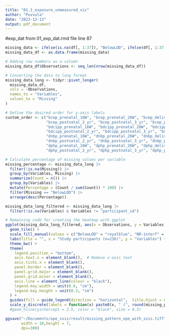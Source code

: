 ```yaml
---
title: "01.1_exposure_unmeasured_viz"
author: "Puvvula"
date: "2023-12-13"
output: pdf_document
---
```


#exp_dat from 01_exp_dat.rmd file line 87
```r
missing_data <- ifelse(is.na(df[, 1:37]), "BelowLOD", ifelse(df[, 1:37] == 9999, "NR-interf", FALSE))
missing_data_df <- as.data.frame(missing_data)

# Adding row numbers as a column
missing_data_df$Observations <- seq_len(nrow(missing_data_df))

# Converting the data to long format
missing_data_long <- tidyr::pivot_longer(
  missing_data_df,
  cols = -Observations,
  names_to = "Variables",
  values_to = "Missing"
)
```

```r
# Define the desired order for y-axis labels
custom_order <- c("bcep_prenatal_16W", "bcep_prenatal_26W", "bcep_delivery", "bcep_postnatal_1_yr", 
                  "bcep_postnatal_2_yr", "bcep_postnatal_3_yr", "bcep_postnatal_4_yr", "bcep_postnatal_5_yr", "bcep_postnatal_8_yr",
                  "bdcipp_prenatal_16W", "bdcipp_prenatal_26W", "bdcipp_delivery", "bdcipp_postnatal_1_yr", 
                  "bdcipp_postnatal_2_yr", "bdcipp_postnatal_3_yr", "bdcipp_postnatal_4_yr", "bdcipp_postnatal_5_yr", "bdcipp_postnatal_8_yr",
                  "dnbp_prenatal_16W", "dnbp_prenatal_26W", "dnbp_delivery", "dnbp_postnatal_1_yr", 
                  "dnbp_postnatal_2_yr", "dnbp_postnatal_3_yr", "dnbp_postnatal_4_yr", "dnbp_postnatal_5_yr", "dnbp_postnatal_8_yr",
                  "dphp_prenatal_16W", "dphp_prenatal_26W", "dphp_delivery", "dphp_postnatal_1_yr", 
                  "dphp_postnatal_2_yr", "dphp_postnatal_3_yr", "dphp_postnatal_4_yr", "dphp_postnatal_5_yr", "dphp_postnatal_8_yr")
```


```r
# Calculate percentage of missing values per variable
missing_percentage <- missing_data_long |>
  filter(!is.na(Missing)) |>
  group_by(Variables, Missing) |>
  summarize(Count = n()) |>
  group_by(Variables) |>
  mutate(Percentage = (Count / sum(Count)) * 100) |>
  filter(Missing == "BelowLOD") |>
  arrange(desc(Percentage))

missing_data_long_filtered <- missing_data_long |>
  filter(!is.na(Variables) & Variables != "participant_id") 

# Remaining code for creating the heatmap with ggplot
ggplot(missing_data_long_filtered, aes(x = Observations, y = Variables, fill = Missing)) +
  geom_tile() +
  scale_fill_manual(values = c("BelowLOD" = "royalblue", "NR-interf" = "red", "FALSE" = "gray90")) +
  labs(title = "", x = "Study participants (n=236)", y = "Variables") +
  theme_bw() +
  theme(
    legend.position = "bottom",
    axis.text.x = element_blank(),  # Remove x-axis text
    axis.ticks.x = element_blank(),
    panel.border = element_blank(),
    panel.grid.major = element_blank(),
    panel.grid.minor = element_blank(),
    axis.line = element_line(colour = "black"),
    legend.key.width = unit(0.8, "cm"),
    legend.key.height = unit(0.3, "cm")
  ) +
  guides(fill = guide_legend(direction = "horizontal",  title.hjust = 0.5, title="Below LOD")) +
  scale_y_discrete(labels = function(x) paste0(x, " (", round(missing_percentage$Percentage[match(x, missing_percentage$Variables)], 1), "%)"))
  #geom_hline(yintercept = 2.5, color = "black", size = 0.5) 
```

```r
ggsave("~/Documents/ope_ssis/result/missing_pattern_ope_with_ssis.tiff", 
       width = 10,height = 7,
       dpi=300)
```
